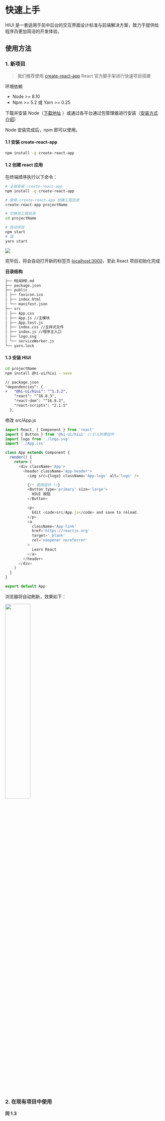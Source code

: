 # 快速上手

HIUI 是一套适用于前中后台的交互界面设计标准与前端解决方案，致力于提供给程序员更加简洁的开发体验。

## 使用方法

### 1. 新项目

> 我们推荐使用 [create-react-app](https://www.npmjs.com/package/create-react-app) React 官方脚手架进行快速项目搭建

环境依赖

- Node >= 8.10
- Npm >= 5.2 或 Yarn >= 0.25

下载并安装 Node（[下载地址](https://nodejs.org/zh-cn/download/) ）或通过各平台通过包管理器进行安装（[安装方式介绍](https://nodejs.org/zh-cn/download/package-manager/)）

Node 安装完成后，npm 即可以使用。

#### 1.1 安装 create-react-app

``` bash
npm install -g create-react-app
```

#### 1.2 创建 react 应用

在终端顺序执行以下命令：

``` bash
# 全局安装 create-react-app
npm install -g create-react-app

# 使用 create-react-app 创建工程目录
create-react-app projectName

# 切换至工程目录
cd projectName

# 启动项目
npm start
# 或
yarn start
```

![](/static/img/docs/create-react-app.gif)

完毕后，将会自动打开新的标签页 [localhost:3000](localhost:3000)，至此 React 项目初始化完成

**目录结构**

``` html
├── README.md
├── package.json
├── public
│ ├── favicon.ico
│ ├── index.html
│ └── manifest.json
├── src
│ ├── App.css
│ ├── App.js //主模块
│ ├── App.test.js
│ ├── index.css //主样式文件
│ ├── index.js //程序主入口
│ ├── logo.svg
│ └── serviceWorker.js
└── yarn.lock
```

#### 1.3 安装 HIUI

``` bash
cd projectName
npm install @hi-ui/hiui --save
```

``` diff
// package.json
"dependencies": {
+   "@hi-ui/hiui": "^1.3.2",
    "react": "^16.8.3",
    "react-dom": "^16.8.3",
    "react-scripts": "2.1.5"
  },
```

修改 src/App.js

``` javascript
import React, { Component } from 'react'
import { Button } from '@hi-ui/hiui' //引入所需组件
import logo from './logo.svg'
import './App.css'

class App extends Component {
  render() {
    return (
      <div className='App'>
        <header className='App-header'>
          <img src={logo} className='App-logo' alt='logo' />

          {/* 使用组件 */}
          <Button type='primary' size='large'>
            HIUI 按钮
          </Button>

          <p>
            Edit <code>src/App.js</code> and save to reload.
          </p>
          <a
            className='App-link'
            href='https://reactjs.org'
            target='_blank'
            rel='noopener noreferrer'
          >
            Learn React
          </a>
        </header>
      </div>
    )
  }
}

export default App
```

浏览器将自动刷新，效果如下：

<img src='/static/img/docs/effect.jpg' width='40%' />

### 2. 在现有项目中使用

**同 1.3**
